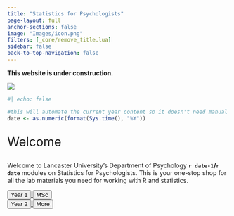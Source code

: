```yaml
---
title: "Statistics for Psychologists"
page-layout: full
anchor-sections: false
image: "Images/icon.png"
filters: [_core/remove_title.lua]
sidebar: false
back-to-top-navigation: false
---
```


::: callout-warning
**This website is under construction.**
:::

![](Images/LUPsychology.svg){fig-alt="University Logo" fig-align="center"}

```r
#| echo: false

#this will automate the current year content so it doesn't need manual changing each year
date <- as.numeric(format(Sys.time(), "%Y"))
```

::: {.div style="font-size:2em;"}
Welcome
:::

Welcome to Lancaster University's Department of Psychology **`r date-1`/`r date`** modules on Statistics for Psychologists. This is your one-stop shop for all the lab materials you need for working with R and statistics.

```{=html}

<div class="container">
  <div class="row">
    <div class="col">

    <a href="year1/">
      <button type="button" class="btn btn-landing btn-lg">Year 1</button>
    </a>
    <a href="MSc/">
      <button type="button" class="btn btn-landing btn-lg">MSc</button>
    </a>
    
    </div>
    <div class="col">
    
    <a href="year2/">
      <button type="button" class="btn btn-landing btn-lg">Year 2</button>
    </a>
    <a href="more/">
      <button type="button" class="btn btn-landing btn-lg">More</button>
    </a>
    
    </div>
  </div>
</div>

```